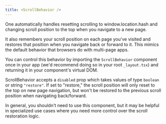 ```yaml
---
title: <ScrollBehavior />
---
```


One automatically handles resetting scrolling to window.location.hash and changing scroll position to the top when you navigate to a new page.

It also remembers your scroll position on each page you've visited and restores that position when you navigate back or forward to it. This mimics the default behavior that browsers do with multi-page apps.

You can control this behavior by importing the `ScrollBehavior` component once in your app (we'd recommend doing so in your root `_layout.tsx`) and returning it in your component's virtual DOM.

ScrollBehavior accepts a `disabled` prop which takes values of type `boolean` or string `"restore"`. If set to "restore," the scroll position will only reset to the top on new page navigation, but won't be restored to the previous scroll position when navigating back/forward.

In general, you shouldn't need to use this component, but it may be helpful in specialized use cases where you need more control over the scroll restoration logic.
